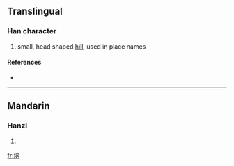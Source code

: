 {{also|堖}}
==Translingual==

===Han character===
{{Han char|rn=32|rad=土|as=06|sn=9|four=|canj=土卜山大 (GYUK)}}

# small, head shaped [[hill]], used in place names

====References====
* {{Han ref|kx=0228.291|hdz=10441.110|uh=57B4|ud=22452}}

----

==Mandarin==

===Hanzi===
{{cmn-hanzi|tra=堖|pin=[[nǎo]] ([[nao3]])|wg=[[nao3|nao<sup>3</sup>]]}}

# {{defn|Mandarin}}

[[fr:垴]]